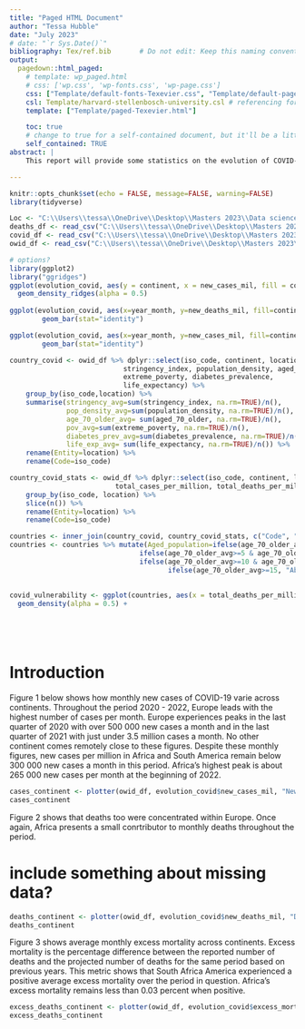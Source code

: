 ```yaml
---
title: "Paged HTML Document"
author: "Tessa Hubble"
date: "July 2023"
# date: "`r Sys.Date()`"
bibliography: Tex/ref.bib       # Do not edit: Keep this naming convention and location.
output:
  pagedown::html_paged:
    # template: wp_paged.html
    # css: ['wp.css', 'wp-fonts.css', 'wp-page.css']
    css: ["Template/default-fonts-Texevier.css", "Template/default-page-Texevier.css", "Template/default-Texevier.css"]
    csl: Template/harvard-stellenbosch-university.csl # referencing format used.
    template: ["Template/paged-Texevier.html"]

    toc: true
    # change to true for a self-contained document, but it'll be a litte slower for Pandoc to render
    self_contained: TRUE
abstract: |
    This report will provide some statistics on the evolution of COVID-19.

---
```


```r
knitr::opts_chunk$set(echo = FALSE, message=FALSE, warning=FALSE)
library(tidyverse)

Loc <- "C:\\Users\\tessa\\OneDrive\\Desktop\\Masters 2023\\Data science\\Exam\\21559953\\Question_1\\data"
deaths_df <- read_csv("C:\\Users\\tessa\\OneDrive\\Desktop\\Masters 2023\\Data science\\Exam\\21559953\\Question_1\\data\\Deaths_by_cause.csv")
covid_df <- read_csv("C:\\Users\\tessa\\OneDrive\\Desktop\\Masters 2023\\Data science\\Exam\\21559953\\Question_1\\data\\covid_data_description.csv")
owid_df <- read_csv("C:\\Users\\tessa\\OneDrive\\Desktop\\Masters 2023\\Data science\\Exam\\21559953\\Question_1\\data\\owid-covid-data.csv")

# options?
library(ggplot2)
library("ggridges")
ggplot(evolution_covid, aes(y = continent, x = new_cases_mil, fill = continent)) +
  geom_density_ridges(alpha = 0.5)
    
ggplot(evolution_covid, aes(x=year_month, y=new_deaths_mil, fill=continent))+
        geom_bar(stat="identity")

ggplot(evolution_covid, aes(x=year_month, y=new_cases_mil, fill=continent))+
        geom_bar(stat="identity")

country_covid <- owid_df %>% dplyr::select(iso_code, continent, location, date, 
                            stringency_index, population_density, aged_70_older, 
                            extreme_poverty, diabetes_prevalence, 
                            life_expectancy) %>% 
    group_by(iso_code,location) %>% 
    summarise(stringency_avg=sum(stringency_index, na.rm=TRUE)/n(), 
              pop_density_avg=sum(population_density, na.rm=TRUE)/n(), 
              age_70_older_avg= sum(aged_70_older, na.rm=TRUE)/n(),
              pov_avg=sum(extreme_poverty, na.rm=TRUE)/n(), 
              diabetes_prev_avg=sum(diabetes_prevalence, na.rm=TRUE)/n(),
              life_exp_avg= sum(life_expectancy, na.rm=TRUE)/n()) %>% 
    rename(Entity=location) %>% 
    rename(Code=iso_code)

country_covid_stats <- owid_df %>% dplyr::select(iso_code, continent, location, date, 
                          total_cases_per_million, total_deaths_per_million) %>%
    group_by(iso_code, location) %>% 
    slice(n()) %>% 
    rename(Entity=location) %>% 
    rename(Code=iso_code)

countries <- inner_join(country_covid, country_covid_stats, c("Code", "Entity"))
countries <- countries %>% mutate(Aged_population=ifelse(age_70_older_avg<5, "Less than 5 percent", 
                                ifelse(age_70_older_avg>=5 & age_70_older_avg<10, "Between 5 and 10 percent", 
                                ifelse(age_70_older_avg>=10 & age_70_older_avg<15, "Between 10 and 15 percent", 
                                       ifelse(age_70_older_avg>=15, "Above 15 percent", "NA")))))
                                
                                
covid_vulnerability <- ggplot(countries, aes(x = total_deaths_per_million, fill = Aged_population)) +
  geom_density(alpha = 0.5) +



    

```

\newpage

# Introduction {-}



Figure 1 below shows how monthly new cases of COVID-19 varie across continents. Throughout the period 2020 - 2022, Europe leads with the highest number of cases per month. Europe experiences peaks in the last quarter of 2020 with over 500 000 new cases a month and in the last quarter of 2021 with just under 3.5 million cases a month. No other continent comes remotely close to these figures. Despite these monthly figures, new cases per million in Africa and South America remain below 300 000 new cases a month in this period. Africa's highest peak is about 265 000 new cases per month at the beginning of 2022. 

```r

cases_continent <- plotter(owid_df, evolution_covid$new_cases_mil, "New cases per million across continents", "New cases (millions)")
cases_continent

```

Figure 2 shows that deaths too were concentrated within Europe. Once again, Africa presents a small conrtributor to monthly deaths throughout the period. 

# include something about missing data?

```r
deaths_continent <- plotter(owid_df, evolution_covid$new_deaths_mil, "Deaths per million across continents", "New deaths per million")
deaths_continent

```

Figure 3 shows average monthly excess mortality across continents. Excess mortality is the percentage difference between the reported number of deaths and the projected number of deaths for the same period based on previous years. This metric shows that South Africa America experienced a positive average excess mortality over the period in question. Africa's excess mortality remains less than 0.03 percent when positive. 

```r
excess_deaths_continent <- plotter(owid_df, evolution_covid$excess_mort, "Average excess mortality across continents", "Excess mortality (%)")
excess_deaths_continent

```


```r

```

